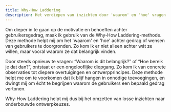 ```yaml
---
title: Why-How Laddering
description: Het verdiepen van inzichten door 'waarom' en 'hoe' vragen te stellen
---
```


Om dieper in te gaan op de motivatie en behoeften achter gebruikersgedrag, maak
ik gebruik van de Why-How Laddering-methode. Deze methode helpt mij om het
'waarom' en 'hoe' achter gedrag of wensen van gebruikers te doorgronden. Zo kom
ik er niet alleen achter wát ze willen, maar vooral waarom ze dat belangrijk vinden.

Door steeds opnieuw te vragen: “Waarom is dit belangrijk?” of “Hoe bereik je dat
dan?”, ontstaat er een ongelooflijke diepgang. Zo kom ik van concrete observaties
tot diepere overtuigingen en ontwerpprincipes. Deze methode helpt me om te
voorkomen dat ik blijf hangen in onnodige toevoegingen, en dwingt mij om écht
te begrijpen waarom de gebruikers een bepaald gedrag vertonen.

Why-How Laddering helpt mij dus bij het omzetten van losse inzichten naar
onderbouwde ontwerpkeuzes.
